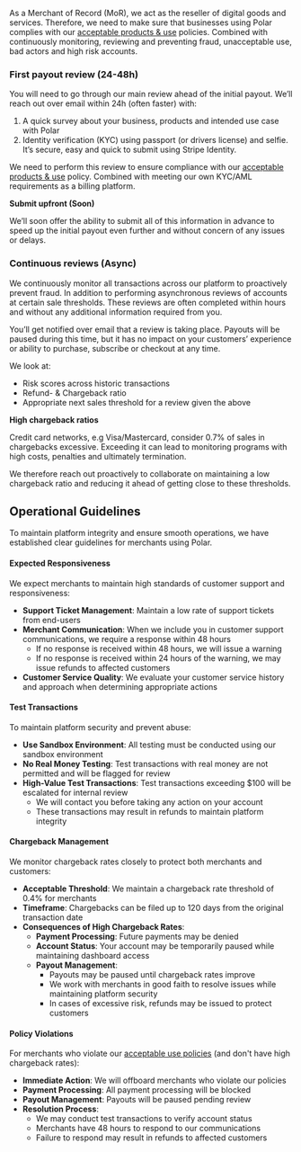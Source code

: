 As a Merchant of Record (MoR), we act as the reseller of digital goods and services. Therefore, we need to make sure that businesses using Polar complies with our [acceptable products & use](/merchant-of-record/acceptable-use) policies. Combined with continuously monitoring, reviewing and preventing fraud, unacceptable use, bad actors and high risk accounts.

### First payout review (24-48h)

You will need to go through our main review ahead of the initial payout. We’ll reach out over email within 24h (often faster) with:

1. A quick survey about your business, products and intended use case with Polar
2. Identity verification (KYC) using passport (or drivers license) and selfie. It’s secure, easy and quick to submit using Stripe Identity.

We need to perform this review to ensure compliance with our [acceptable products & use](/merchant-of-record/acceptable-use) policy. Combined with meeting our own KYC/AML requirements as a billing platform.


**Submit upfront (Soon)**

We’ll soon offer the ability to submit all of this information in advance to speed up the initial payout even further and without concern of any issues or delays.


### Continuous reviews (Async)

We continuously monitor all transactions across our platform to proactively prevent fraud. In addition to performing asynchronous reviews of accounts at certain sale thresholds. These reviews are often completed within hours and without any additional information required from you.

You’ll get notified over email that a review is taking place. Payouts will be paused during this time, but it has no impact on your customers’ experience or ability to purchase, subscribe or checkout at any time.

We look at:

* Risk scores across historic transactions
* Refund- & Chargeback ratio
* Appropriate next sales threshold for a review given the above


**High chargeback ratios**

Credit card networks, e.g Visa/Mastercard, consider 0.7% of sales in chargebacks excessive. Exceeding it can lead to monitoring programs with high costs, penalties and ultimately termination.

We therefore reach out proactively to collaborate on maintaining a low chargeback ratio and reducing it ahead of getting close to these thresholds.

## Operational Guidelines

To maintain platform integrity and ensure smooth operations, we have established clear guidelines for merchants using Polar.

#### Expected Responsiveness

We expect merchants to maintain high standards of customer support and responsiveness:

- **Support Ticket Management**: Maintain a low rate of support tickets from end-users
- **Merchant Communication**: When we include you in customer support communications, we require a response within 48 hours
  - If no response is received within 48 hours, we will issue a warning
  - If no response is received within 24 hours of the warning, we may issue refunds to affected customers
- **Customer Service Quality**: We evaluate your customer service history and approach when determining appropriate actions

#### Test Transactions

To maintain platform security and prevent abuse:

- **Use Sandbox Environment**: All testing must be conducted using our sandbox environment
- **No Real Money Testing**: Test transactions with real money are not permitted and will be flagged for review
- **High-Value Test Transactions**: Test transactions exceeding $100 will be escalated for internal review
  - We will contact you before taking any action on your account
  - These transactions may result in refunds to maintain platform integrity

#### Chargeback Management

We monitor chargeback rates closely to protect both merchants and customers:

- **Acceptable Threshold**: We maintain a chargeback rate threshold of 0.4% for merchants
- **Timeframe**: Chargebacks can be filed up to 120 days from the original transaction date
- **Consequences of High Chargeback Rates**:
  - **Payment Processing**: Future payments may be denied
  - **Account Status**: Your account may be temporarily paused while maintaining dashboard access
  - **Payout Management**: 
    - Payouts may be paused until chargeback rates improve
    - We work with merchants in good faith to resolve issues while maintaining platform security
    - In cases of excessive risk, refunds may be issued to protect customers

#### Policy Violations

For merchants who violate our [acceptable use policies](/merchant-of-record/acceptable-use) (and don't have high chargeback rates):

- **Immediate Action**: We will offboard merchants who violate our policies
- **Payment Processing**: All payment processing will be blocked
- **Payout Management**: Payouts will be paused pending review
- **Resolution Process**:
  - We may conduct test transactions to verify account status
  - Merchants have 48 hours to respond to our communications
  - Failure to respond may result in refunds to affected customers
